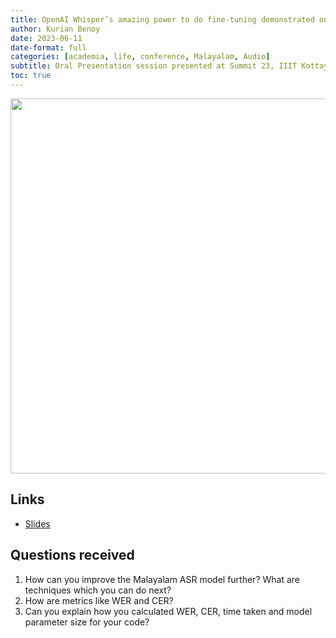 ```yaml
---
title: OpenAI Whisper’s amazing power to do fine-tuning demonstrated on Malayalam
author: Kurian Benoy
date: 2023-06-11
date-format: full
categories: [academia, life, conference, Malayalam, Audio]
subtitle: Oral Presentation session presented at Summit 23, IIIT Kottayam
toc: true
---
```


![](op_image.jpg){height="600" fig-align="center"}

## Links

- [Slides](../../../talks/iiit-kottayam-summit/index.qmd)

## Questions received

1. How can you improve the Malayalam ASR model further? What are techniques which you can do next?
2. How are metrics like WER and CER?
3. Can you explain how you calculated WER, CER, time taken and model parameter size for your code?
